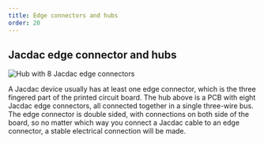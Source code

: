 ```yaml
---
title: Edge connectors and hubs
order: 20
---
```


## Jacdac edge connector and hubs

![Hub with 8 Jacdac edge connectors](./hubv10.jpg)

A Jacdac device usually has at least one edge connector, which is the 
three fingered part of the printed circuit board. The hub above is
a PCB with eight Jacdac edge connectors, all connected together in a
single three-wire bus. The edge connector is double sided, with connections on both side of the board,
so no matter which way you connect a Jacdac cable to an edge connector, a stable
electrical connection will be made.
